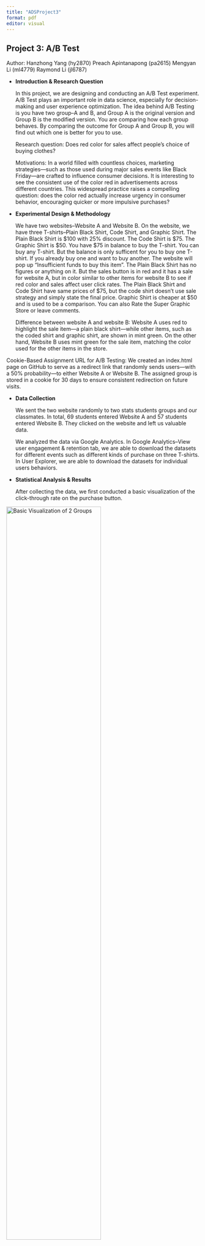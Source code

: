```yaml
---
title: "ADSProject3"
format: pdf
editor: visual
---
```


## Project 3: A/B Test

Author: Hanzhong Yang (hy2870) Preach Apintanapong (pa2615) Mengyan Li (ml4779) Raymond Li (jl6787)

-   **Introduction & Research Question**

    In this project, we are designing and conducting an A/B Test experiment. A/B Test plays an important role in data science, especially for decision-making and user experience optimization. The idea behind A/B Testing is you have two group–A and B, and Group A is the original version and Group B is the modified version. You are comparing how each group behaves. By comparing the outcome for Group A and Group B, you will find out which one is better for you to use.

    Research question: Does red color for sales affect people's choice of buying clothes?

    Motivations: In a world filled with countless choices, marketing strategies—such as those used during major sales events like Black Friday—are crafted to influence consumer decisions. It is interesting to see the consistent use of the color red in advertisements across different countries. This widespread practice raises a compelling question: does the color red actually increase urgency in consumer behavior, encouraging quicker or more impulsive purchases?

-   **Experimental Design & Methodology**

    We have two websites–Website A and Website B. On the website, we have three T-shirts--Plain Black Shirt, Code Shirt, and Graphic Shirt. The Plain Black Shirt is \$100 with 25% discount. The Code Shirt is \$75. The Graphic Shirt is \$50. You have \$75 in balance to buy the T-shirt. You can buy any T-shirt. But the balance is only sufficent for you to buy one T-shirt. If you already buy one and want to buy another. The website will pop up "Insufficient funds to buy this item". The Plain Black Shirt has no figures or anything on it. But the sales button is in red and it has a sale for website A, but in color similar to other items for website B to see if red color and sales affect user click rates. The Plain Black Shirt and Code Shirt have same prices of \$75, but the code shirt doesn't use sale strategy and simply state the final price. Graphic Shirt is cheaper at \$50 and is used to be a comparison. You can also Rate the Super Graphic Store or leave comments.

    Difference between website A and website B: Website A uses red to highlight the sale item—a plain black shirt—while other items, such as the coded shirt and graphic shirt, are shown in mint green. On the other hand, Website B uses mint green for the sale item, matching the color used for the other items in the store.

Cookie-Based Assignment URL for A/B Testing: We created an index.html page on GitHub to serve as a redirect link that randomly sends users—with a 50% probability—to either Website A or Website B. The assigned group is stored in a cookie for 30 days to ensure consistent redirection on future visits.

-   **Data Collection**

    We sent the two website randomly to two stats students groups and our classmates. In total, 69 students entered Website A and 57 students entered Website B. They clicked on the website and left us valuable data.

    We analyzed the data via Google Analytics. In Google Analytics–View user engagement & retention tab, we are able to download the datasets for different events such as different kinds of purchase on three T-shirts. In User Explorer, we are able to download the datasets for individual users behaviors.

<!-- -->

-   **Statistical Analysis & Results**

    After collecting the data, we first conducted a basic visualization of the click-through rate on the purchase button.\

![Basic Visualization of 2 Groups](data_ana_pj3_files/figure-html/unnamed-chunk-3-1.png){fig-align="center" width="70%"}\

From the visualization, we can observe that there is no clear difference in click rates between the two groups. To explore this further, we conducted a t-test.\

![t-test result](data_ana_pj3_files/t_test_result.png){fig-align="center" width="70%"}\

Based on the t-test result, the difference remains statistically insignificant. We then performed a chi-square test, which is commonly used to evaluate categorical outcomes between groups.\

![Chi-square result](data_ana_pj3_files/chi_square.png){fig-align="center" width="70%"}\

However, the chi-square test also yielded a non-significant result. We suspect that this may be due to the small sample size, which can affect the accuracy of the approximation.

To mitigate this, we additionally performed a Fisher's Exact Test, which is known to be more reliable for small sample sizes. Unfortunately, the Fisher test result was still not significant.

![Fisher test result](data_ana_pj3_files/fisher.png){fig-align="center" width="70%"}

![Fisher result](data_ana_pj3_files/figure-html/unnamed-chunk-7-1.png){fig-align="center" width="70%"}

Since we cannot see clear statistical significance from the previous test, We want to further explore the relationship between user behaviors and the click-through on the black sale button, we trained a classification model using XGBoost.This model is to predict whether a user clicked the black button based on behavioral metrics collected from Google Analytics.

We selected key numerical features along with the experimental group variable, which was encoded as a binary indicator. The result is shown below:\
![XGBoost result](data_ana_pj3_files/figure-html/unnamed-chunk-8-1.png){fig-align="center" width="70%"}\
From the result, we can tell the Average session duration, User engagement, and the Click Number are the top three most important factors. However, the group variable (groupA) has relatively low importance in the model, which is consistent with our earlier statistical tests (t-test, chi-square, and fisher test) showing no significant difference in click rates between Group A and Group B.\

To further interpret our XGBoost model, we generated Partial Dependence Plots (PDP) to investigate one of the most important factors- click_number affects the likelihood of a user clicking the buy button.\
![PDP 1 result](data_ana_pj3_files/figure-html/unnamed-chunk-9-1.png){fig-align="center" width="70%"}\
To explore interaction effects between click_number and group assignment, we also generated a 2D PDP plot: ![PDP 2 result](data_ana_pj3_files/figure-html/unnamed-chunk-9-2.png){fig-align="center" width="70%"}\
The interaction plot shows that for both groups A and B, the predicted probability of purchase remains consistently low regardless of click_number. This pattern confirms that, while click_number plays a role in model prediction individually, its interaction with the group assignment does not lead to significant changes.The group is neither direly related to the clicking sale button, nor does it related to the click number.\

we applied SHAP (SHapley Additive exPlanations) to evaluate the contribution of each feature to the prediction of whether a user clicked the purchase button.

We first generated a local SHAP explanation for a single user:\
![shap 1 result](data_ana_pj3_files/figure-html/unnamed-chunk-10-1.png){fig-align="center" width="70%"}\
This specific user had high user engagement and session counts, which contributed positively toward the predicted probability of clicking the button.

Then, we used the Feature Imp method to compute a global SHAP-like feature importance across all users:\
![shap 2 result](data_ana_pj3_files/figure-html/unnamed-chunk-10-2.png){fig-align="center" width="70%"}\
From this result, we can tell that User engagement and Average session duration are the most important features globally for the model, and the group difference has no contribution towards the clicks for the sale button.\

we visualized the distribution of SHAP values for each feature using violin plots to further explore the feature-level differences between group A and group B. As shown below, certain variables such as click_number, User.engagement, and Engaged.sessions demonstrated noticeable divergence in SHAP contributions between the two groups.\
![shap last result](data_ana_pj3_files/figure-html/unnamed-chunk-12-1.png){fig-align="center" width="70%"}\
For instance, click_number appears to have a wider SHAP range in group B, which means this feature plays a more substantial role in driving prediction shifts for group B. On the other hand, features like Exits and Entrances exhibit nearly flat SHAP distributions for both groups.

-   **Interpretation & Conclusion**

In conclusion, the group difference—namely the use of a red color for the sales button—does not appear to have a statistically significant impact on users' tendency to click the purchase button. Instead, features such as average session duration, user engagement, and click number show stronger predictive power in influencing user behavior.

However, slight variations in SHAP values for user engagement and click number between the two groups suggest that the red color might still have a subtle effect on user interaction. This implies that while the red button alone is not a dominant factor, it may contribute marginally to the overall clicking behavior.\

-   **Challenges & Limitations**

```         
-   Google Analytics data take longer time to update at around 24-48 hours, so we need to wait until we get the data we want.

-   The file google-analytics.html was first designed with a tag event_name "purchase_click" for all shirt items, with different event_label 'Plain Black Shirt (Sale)', 'Code Shirt', and 'Graphic Shirt'. However, we later realized that it was difficult to retreived the data for event_label separately, so we change to incorporate all details in event_name which are 'purchase_click_plain_black_shirt_sale,' 'purchase_click_code_shirt' and 'purchase_click_graphic_shirt'.

-   The cookie-based assignment did not work properly, as a different version of the website would sometimes appear on subsequent clicks, so we added a small delay (100ms) to ensure the cookie is saved before the page redirects.
```

-   **Contribution:**

    Hanzhong Yang (hy2870): Statistical Analysis, Statistical Results, Report drafting

    Preach Apintanapong (pa2615): Formal website building, Google Analytics building, Report drafting

    Mengyan Li (ml4779): Original website building, User Explorer Building, Report drafting

    Raymond Li (jl6787): Coding for Statistical Analysis. Please add your additional work here
